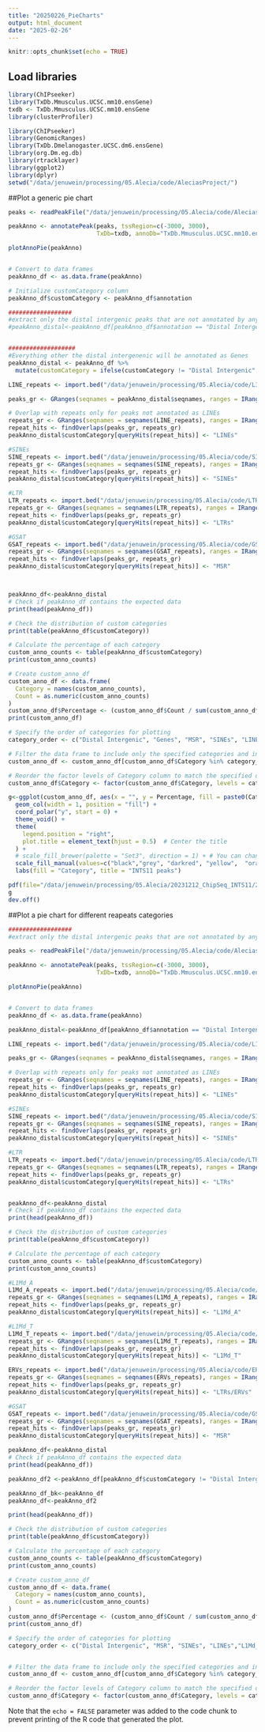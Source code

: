 ```yaml
---
title: "20250226_PieCharts"
output: html_document
date: "2025-02-26"
---
```


```r
knitr::opts_chunk$set(echo = TRUE)
```

## Load libraries

```r
library(ChIPseeker)
library(TxDb.Mmusculus.UCSC.mm10.ensGene)
txdb <- TxDb.Mmusculus.UCSC.mm10.ensGene
library(clusterProfiler)

library(ChIPseeker)
library(GenomicRanges)
library(TxDb.Dmelanogaster.UCSC.dm6.ensGene)
library(org.Dm.eg.db)
library(rtracklayer)
library(ggplot2)
library(dplyr)
setwd("/data/jenuwein/processing/05.Alecia/code/AleciasProject/")
```

##Plot a generic pie chart

```r
peaks <- readPeakFile("/data/jenuwein/processing/05.Alecia/code/AleciasProject/INTS11_mergedPeaks.bed")

peakAnno <- annotatePeak(peaks, tssRegion=c(-3000, 3000),
                         TxDb=txdb, annoDb="TxDb.Mmusculus.UCSC.mm10.ensGene")

plotAnnoPie(peakAnno)


# Convert to data frames
peakAnno_df <- as.data.frame(peakAnno)

# Initialize customCategory column
peakAnno_df$customCategory <- peakAnno_df$annotation

##################
#extract only the distal intergenic peaks that are not annotated by anything else
#peakAnno_distal<-peakAnno_df[peakAnno_df$annotation == "Distal Intergenic",]


###################
#Everything other the distal intergenenic will be annotated as Genes
peakAnno_distal <- peakAnno_df %>%
  mutate(customCategory = ifelse(customCategory != "Distal Intergenic", "Genes", customCategory))

LINE_repeats <- import.bed("/data/jenuwein/processing/05.Alecia/code/LINEs.5UTR.filtered.bed")

peaks_gr <- GRanges(seqnames = peakAnno_distal$seqnames, ranges = IRanges(peakAnno_distal$start, peakAnno_distal$end))

# Overlap with repeats only for peaks not annotated as LINEs
repeats_gr <- GRanges(seqnames = seqnames(LINE_repeats), ranges = IRanges(start(LINE_repeats), end(LINE_repeats)))
repeat_hits <- findOverlaps(peaks_gr, repeats_gr)
peakAnno_distal$customCategory[queryHits(repeat_hits)] <- "LINEs"

#SINEs
SINE_repeats <- import.bed("/data/jenuwein/processing/05.Alecia/code/SINE.mm10.bed")
repeats_gr <- GRanges(seqnames = seqnames(SINE_repeats), ranges = IRanges(start(SINE_repeats), end(SINE_repeats)))
repeat_hits <- findOverlaps(peaks_gr, repeats_gr)
peakAnno_distal$customCategory[queryHits(repeat_hits)] <- "SINEs"

#LTR
LTR_repeats <- import.bed("/data/jenuwein/processing/05.Alecia/code/LTR.mm10.bed")
repeats_gr <- GRanges(seqnames = seqnames(LTR_repeats), ranges = IRanges(start(LTR_repeats), end(LTR_repeats)))
repeat_hits <- findOverlaps(peaks_gr, repeats_gr)
peakAnno_distal$customCategory[queryHits(repeat_hits)] <- "LTRs"

#GSAT
GSAT_repeats <- import.bed("/data/jenuwein/processing/05.Alecia/code/GSAT.mm10.bed")
repeats_gr <- GRanges(seqnames = seqnames(GSAT_repeats), ranges = IRanges(start(GSAT_repeats), end(GSAT_repeats)))
repeat_hits <- findOverlaps(peaks_gr, repeats_gr)
peakAnno_distal$customCategory[queryHits(repeat_hits)] <- "MSR"



peakAnno_df<-peakAnno_distal
# Check if peakAnno_df contains the expected data
print(head(peakAnno_df))

# Check the distribution of custom categories
print(table(peakAnno_df$customCategory))

# Calculate the percentage of each category
custom_anno_counts <- table(peakAnno_df$customCategory)
print(custom_anno_counts)

# Create custom_anno_df
custom_anno_df <- data.frame(
  Category = names(custom_anno_counts),
  Count = as.numeric(custom_anno_counts)
)
custom_anno_df$Percentage <- (custom_anno_df$Count / sum(custom_anno_df$Count)) * 100
print(custom_anno_df)

# Specify the order of categories for plotting
category_order <- c("Distal Intergenic", "Genes", "MSR", "SINEs", "LINEs","LTRs")

# Filter the data frame to include only the specified categories and in the specified order
custom_anno_df <- custom_anno_df[custom_anno_df$Category %in% category_order, ]

# Reorder the factor levels of Category column to match the specified order
custom_anno_df$Category <- factor(custom_anno_df$Category, levels = category_order)

g<-ggplot(custom_anno_df, aes(x = "", y = Percentage, fill = paste0(Category, " (", round(Percentage, 1), "%)"))) +
  geom_col(width = 1, position = "fill") +
  coord_polar("y", start = 0) +
  theme_void() +
  theme(
    legend.position = "right",
    plot.title = element_text(hjust = 0.5)  # Center the title
  ) +
  # scale_fill_brewer(palette = "Set3", direction = 1) + # You can change the color palette
  scale_fill_manual(values=c("black","grey", "darkred", "yellow",  "orange", "blue","green")) +
  labs(fill = "Category", title = "INTS11 peaks")

pdf(file="/data/jenuwein/processing/05.Alecia/20231212_ChipSeq_INTS11/20250227_INTS11_pieChart.pdf")
g
dev.off()
```

##Plot a pie chart for different reapeats categories

```r
##################
#extract only the distal intergenic peaks that are not annotated by anything else

peaks <- readPeakFile("/data/jenuwein/processing/05.Alecia/code/AleciasProject/INTS11_mergedPeaks.bed")

peakAnno <- annotatePeak(peaks, tssRegion=c(-3000, 3000),
                         TxDb=txdb, annoDb="TxDb.Mmusculus.UCSC.mm10.ensGene")

plotAnnoPie(peakAnno)


# Convert to data frames
peakAnno_df <- as.data.frame(peakAnno)

peakAnno_distal<-peakAnno_df[peakAnno_df$annotation == "Distal Intergenic",]

LINE_repeats <- import.bed("/data/jenuwein/processing/05.Alecia/code/LINEs.5UTR.filtered.bed")

peaks_gr <- GRanges(seqnames = peakAnno_distal$seqnames, ranges = IRanges(peakAnno_distal$start, peakAnno_distal$end))

# Overlap with repeats only for peaks not annotated as LINEs
repeats_gr <- GRanges(seqnames = seqnames(LINE_repeats), ranges = IRanges(start(LINE_repeats), end(LINE_repeats)))
repeat_hits <- findOverlaps(peaks_gr, repeats_gr)
peakAnno_distal$customCategory[queryHits(repeat_hits)] <- "LINEs"

#SINEs
SINE_repeats <- import.bed("/data/jenuwein/processing/05.Alecia/code/SINE.mm10.bed")
repeats_gr <- GRanges(seqnames = seqnames(SINE_repeats), ranges = IRanges(start(SINE_repeats), end(SINE_repeats)))
repeat_hits <- findOverlaps(peaks_gr, repeats_gr)
peakAnno_distal$customCategory[queryHits(repeat_hits)] <- "SINEs"

#LTR
LTR_repeats <- import.bed("/data/jenuwein/processing/05.Alecia/code/LTR.mm10.bed")
repeats_gr <- GRanges(seqnames = seqnames(LTR_repeats), ranges = IRanges(start(LTR_repeats), end(LTR_repeats)))
repeat_hits <- findOverlaps(peaks_gr, repeats_gr)
peakAnno_distal$customCategory[queryHits(repeat_hits)] <- "LTRs"


peakAnno_df<-peakAnno_distal
# Check if peakAnno_df contains the expected data
print(head(peakAnno_df))

# Check the distribution of custom categories
print(table(peakAnno_df$customCategory))

# Calculate the percentage of each category
custom_anno_counts <- table(peakAnno_df$customCategory)
print(custom_anno_counts)

#L1Md_A
L1Md_A_repeats <- import.bed("/data/jenuwein/processing/05.Alecia/code/L1Md_A.5UTR.bed")
repeats_gr <- GRanges(seqnames = seqnames(L1Md_A_repeats), ranges = IRanges(start(L1Md_A_repeats), end(L1Md_A_repeats)))
repeat_hits <- findOverlaps(peaks_gr, repeats_gr)
peakAnno_distal$customCategory[queryHits(repeat_hits)] <- "L1Md_A"

#L1Md_T
L1Md_T_repeats <- import.bed("/data/jenuwein/processing/05.Alecia/code/L1Md_T.5UTR.bed")
repeats_gr <- GRanges(seqnames = seqnames(L1Md_T_repeats), ranges = IRanges(start(L1Md_T_repeats), end(L1Md_T_repeats)))
repeat_hits <- findOverlaps(peaks_gr, repeats_gr)
peakAnno_distal$customCategory[queryHits(repeat_hits)] <- "L1Md_T"

ERVs_repeats <- import.bed("/data/jenuwein/processing/05.Alecia/code/ERVs.bed")
repeats_gr <- GRanges(seqnames = seqnames(ERVs_repeats), ranges = IRanges(start(ERVs_repeats), end(ERVs_repeats)))
repeat_hits <- findOverlaps(peaks_gr, repeats_gr)
peakAnno_distal$customCategory[queryHits(repeat_hits)] <- "LTRs/ERVs"

#GSAT
GSAT_repeats <- import.bed("/data/jenuwein/processing/05.Alecia/code/GSAT.mm10.bed")
repeats_gr <- GRanges(seqnames = seqnames(GSAT_repeats), ranges = IRanges(start(GSAT_repeats), end(GSAT_repeats)))
repeat_hits <- findOverlaps(peaks_gr, repeats_gr)
peakAnno_distal$customCategory[queryHits(repeat_hits)] <- "MSR"

peakAnno_df<-peakAnno_distal
# Check if peakAnno_df contains the expected data
print(head(peakAnno_df))

peakAnno_df2 <-peakAnno_df[peakAnno_df$customCategory != "Distal Intergenic",]

peakAnno_df_bk<-peakAnno_df
peakAnno_df<-peakAnno_df2 

print(head(peakAnno_df))

# Check the distribution of custom categories
print(table(peakAnno_df$customCategory))

# Calculate the percentage of each category
custom_anno_counts <- table(peakAnno_df$customCategory)
print(custom_anno_counts)

# Create custom_anno_df
custom_anno_df <- data.frame(
  Category = names(custom_anno_counts),
  Count = as.numeric(custom_anno_counts)
)
custom_anno_df$Percentage <- (custom_anno_df$Count / sum(custom_anno_df$Count)) * 100
print(custom_anno_df)

# Specify the order of categories for plotting
category_order <- c("Distal Intergenic", "MSR", "SINEs", "LINEs","L1Md_A", "L1Md_T", "LTRs", "LTRs/ERVs")


# Filter the data frame to include only the specified categories and in the specified order
custom_anno_df <- custom_anno_df[custom_anno_df$Category %in% category_order, ]

# Reorder the factor levels of Category column to match the specified order
custom_anno_df$Category <- factor(custom_anno_df$Category, levels = category_order)
```

Note that the `echo = FALSE` parameter was added to the code chunk to prevent printing of the R code that generated the plot.
